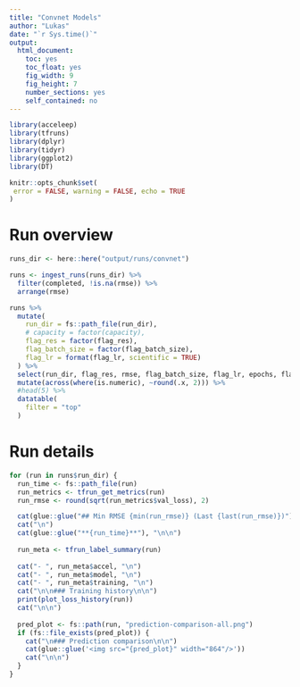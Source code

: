 ```yaml
---
title: "Convnet Models"
author: "Lukas"
date: "`r Sys.time()`"
output: 
  html_document: 
    toc: yes
    toc_float: yes
    fig_width: 9
    fig_height: 7
    number_sections: yes
    self_contained: no
---
```


```r
library(acceleep)
library(tfruns)
library(dplyr)
library(tidyr)
library(ggplot2)
library(DT)

knitr::opts_chunk$set(
 error = FALSE, warning = FALSE, echo = TRUE
)
```

# Run overview

```r
runs_dir <- here::here("output/runs/convnet")

runs <- ingest_runs(runs_dir) %>%
  filter(completed, !is.na(rmse)) %>%
  arrange(rmse)

runs %>%
  mutate(
    run_dir = fs::path_file(run_dir),
    # capacity = factor(capacity),
    flag_res = factor(flag_res),
    flag_batch_size = factor(flag_batch_size),
    flag_lr = format(flag_lr, scientific = TRUE)
  ) %>%
  select(run_dir, flag_res, rmse, flag_batch_size, flag_lr, epochs, flag_callback_reduce_lr) %>%
  mutate(across(where(is.numeric), ~round(.x, 2))) %>%
  #head(5) %>%
  datatable(
    filter = "top"
  )
```

# Run details

```r
for (run in runs$run_dir) {
  run_time <- fs::path_file(run)
  run_metrics <- tfrun_get_metrics(run)
  run_rmse <- round(sqrt(run_metrics$val_loss), 2)

  cat(glue::glue("## Min RMSE {min(run_rmse)} (Last {last(run_rmse)})"))
  cat("\n")
  cat(glue::glue("**{run_time}**"), "\n\n")
  
  run_meta <- tfrun_label_summary(run)
  
  cat("- ", run_meta$accel, "\n")
  cat("- ", run_meta$model, "\n")
  cat("- ", run_meta$training, "\n")
  cat("\n\n### Training history\n\n")
  print(plot_loss_history(run))
  cat("\n\n")
  
  pred_plot <- fs::path(run, "prediction-comparison-all.png")
  if (fs::file_exists(pred_plot)) {
    cat("\n### Prediction comparison\n\n")
    cat(glue::glue('<img src="{pred_plot}" width="864"/>'))
    cat("\n\n")
  }
}
```

